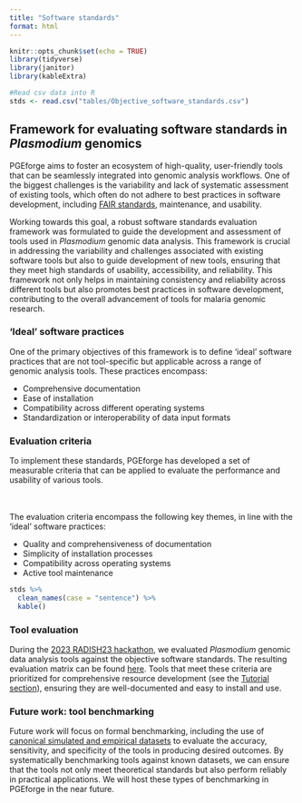 ```yaml
---
title: "Software standards"
format: html
---
```


```r
knitr::opts_chunk$set(echo = TRUE)
library(tidyverse)
library(janitor)
library(kableExtra)
```

```r
#Read csv data into R
stds <- read.csv("tables/Objective_software_standards.csv")
```

## Framework for evaluating software standards in *Plasmodium* genomics

PGEforge aims to foster an ecosystem of high-quality, user-friendly tools that can be seamlessly integrated into genomic analysis workflows. One of the biggest challenges is the variability and lack of systematic assessment of existing tools, which often do not adhere to best practices in software development, including [FAIR standards](https://doi.org/10.1038/sdata.2016.18), maintenance, and usability.

Working towards this goal, a robust software standards evaluation framework was formulated to guide the development and assessment of tools used in *Plasmodium* genomic data analysis. This framework is crucial in addressing the variability and challenges associated with existing software tools but also to guide development of new tools, ensuring that they meet high standards of usability, accessibility, and reliability. This framework not only helps in maintaining consistency and reliability across different tools but also promotes best practices in software development, contributing to the overall advancement of tools for malaria genomic research.

### 'Ideal' software practices
One of the primary objectives of this framework is to define ‘ideal’ software practices that are not tool-specific but applicable across a range of genomic analysis tools. These practices encompass:

- Comprehensive documentation
- Ease of installation
- Compatibility across different operating systems
- Standardization or interoperability of data input formats 

### Evaluation criteria 
To implement these standards, PGEforge has developed a set of measurable criteria that can be applied to evaluate the performance and usability of various tools.

::: {.column-margin}
<br>
<br>
The evaluation criteria encompass the following key themes, in line with the 'ideal' software practices:

- Quality and comprehensiveness of documentation
- Simplicity of installation processes
- Compatibility across operating systems
- Active tool maintenance 
:::

```r
stds %>% 
  clean_names(case = "sentence") %>% 
  kable()
```


### Tool evaluation
During the [2023 RADISH23 hackathon](website_docs/radish23.qmd), we evaluated *Plasmodium* genomic data analysis tools against the objective software standards. The resulting evaluation matrix can be found [here](website_docs/tools_to_standards.qmd). Tools that meet these criteria are prioritized for comprehensive resource development (see the [Tutorial section](website_docs/tutorials_overview.qmd)), ensuring they are well-documented and easy to install and use.

### Future work: tool benchmarking
Future work will focus on formal benchmarking, including the use of [canonical simulated and empirical datasets](website_docs/data_description.qmd) to evaluate the accuracy, sensitivity, and specificity of the tools in producing desired outcomes. By systematically benchmarking tools against known datasets, we can ensure that the tools not only meet theoretical standards but also perform reliably in practical applications. We will host these types of benchmarking in PGEforge in the near future.